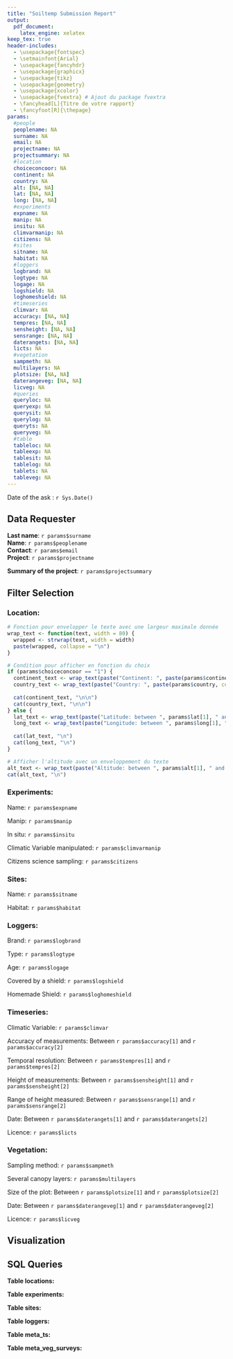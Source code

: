 ---
title: "Soiltemp Submission Report"
output:
  pdf_document:
    latex_engine: xelatex
keep_tex: true
header-includes:
  - \usepackage{fontspec}
  - \setmainfont{Arial}
  - \usepackage{fancyhdr}
  - \usepackage{graphicx}
  - \usepackage{tikz}
  - \usepackage{geometry}
  - \usepackage{xcolor}
  - \usepackage{fvextra} # Ajout du package fvextra
  - \fancyhead[L]{Titre de votre rapport}
  - \fancyfoot[R]{\thepage}
params:
  #people
  peoplename: NA
  surname: NA
  email: NA
  projectname: NA
  projectsummary: NA
  #location
  choiceconcoor: NA
  continent: NA
  country: NA
  alt: [NA, NA]
  lat: [NA, NA]
  long: [NA, NA]
  #experiments
  expname: NA
  manip: NA
  insitu: NA
  climvarmanip: NA
  citizens: NA
  #sites
  sitname: NA
  habitat: NA
  #loggers
  logbrand: NA
  logtype: NA
  logage: NA
  logshield: NA
  loghomeshield: NA
  #timeseries
  climvar: NA
  accuracy: [NA, NA]
  tempres: [NA, NA]
  sensheight: [NA, NA]
  sensrange: [NA, NA]
  daterangets: [NA, NA]
  licts: NA
  #vegetation 
  sampmeth: NA
  multilayers: NA
  plotsize: [NA, NA]
  daterangeveg: [NA, NA]
  licveg: NA
  #queries
  queryloc: NA
  queryexp: NA
  querysit: NA
  querylog: NA
  queryts: NA
  queryveg: NA
  #table
  tableloc: NA
  tableexp: NA
  tablesit: NA
  tablelog: NA
  tablets: NA
  tableveg: NA
---


Date of the ask : `r Sys.Date()`


## Data Requester
**Last name**: `r params$surname`  
**Name**: `r params$peoplename`  
**Contact**: `r params$email`  
**Project**: `r params$projectname` 

**Summary of the project**: `r params$projectsummary` 



## Filter Selection 

### Location: 
```{r, echo=FALSE, results='asis', message=FALSE}
# Fonction pour envelopper le texte avec une largeur maximale donnée
wrap_text <- function(text, width = 80) {
  wrapped <- strwrap(text, width = width)
  paste(wrapped, collapse = "\n")
}

# Condition pour afficher en fonction du choix
if (params$choiceconcoor == "1") {
  continent_text <- wrap_text(paste("Continent: ", paste(params$continent, collapse = ", ")))
  country_text <- wrap_text(paste("Country: ", paste(params$country, collapse = ", ")))
  
  cat(continent_text, "\n\n")
  cat(country_text, "\n\n")
} else {
  lat_text <- wrap_text(paste("Latitude: between ", params$lat[1], " and ", params$lat[2]))
  long_text <- wrap_text(paste("Longitude: between ", params$long[1], " and ", params$long[2]))
  
  cat(lat_text, "\n")
  cat(long_text, "\n")
}

# Afficher l'altitude avec un enveloppement du texte
alt_text <- wrap_text(paste("Altitude: between ", params$alt[1], " and ", params$alt[2]))
cat(alt_text, "\n")

```


### Experiments:

Name: `r params$expname`

Manip: `r params$manip`

In situ: `r params$insitu`

Climatic Variable manipulated: `r params$climvarmanip`

Citizens science sampling: `r params$citizens`


### Sites:

Name: `r params$sitname`

Habitat: `r params$habitat`


### Loggers:

Brand: `r params$logbrand`

Type: `r params$logtype`

Age: `r params$logage`

Covered by a shield: `r params$logshield`

Homemade Shield: `r params$loghomeshield`


### Timeseries:

Climatic Variable: `r params$climvar`

Accuracy of measurements: Between `r params$accuracy[1]` and `r params$accuracy[2]`

Temporal resolution: Between `r params$tempres[1]` and `r params$tempres[2]`

Height of measurements: Between `r params$sensheight[1]` and `r params$sensheight[2]`

Range of height measured: Between `r params$sensrange[1]` and `r params$sensrange[2]`

Date: Between `r params$daterangets[1]` and `r params$daterangets[2]`

Licence: `r params$licts`


### Vegetation:

Sampling method: `r params$sampmeth`

Several canopy layers: `r params$multilayers`

Size of the plot: Between `r params$plotsize[1]` and `r params$plotsize[2]`

Date: Between `r params$daterangeveg[1]` and `r params$daterangeveg[2]`

Licence: `r params$licveg`


## Visualization


## SQL Queries

**Table locations:**

\begin{Verbatim}[breaklines=true,breakanywhere=true]
`r params$queryloc`
\end{Verbatim}


**Table experiments:**

\begin{Verbatim}[breaklines=true,breakanywhere=true]
`r params$queryexp`
\end{Verbatim}


**Table sites:**

\begin{Verbatim}[breaklines=true,breakanywhere=true]
`r params$querysit`
\end{Verbatim}


**Table loggers:**

\begin{Verbatim}[breaklines=true,breakanywhere=true]
`r params$querylog`
\end{Verbatim}


**Table meta_ts:**

\begin{Verbatim}[breaklines=true,breakanywhere=true]
`r params$queryts`
\end{Verbatim}


**Table meta_veg_surveys:**

\begin{Verbatim}[breaklines=true,breakanywhere=true]
`r params$queryveg`
\end{Verbatim}









